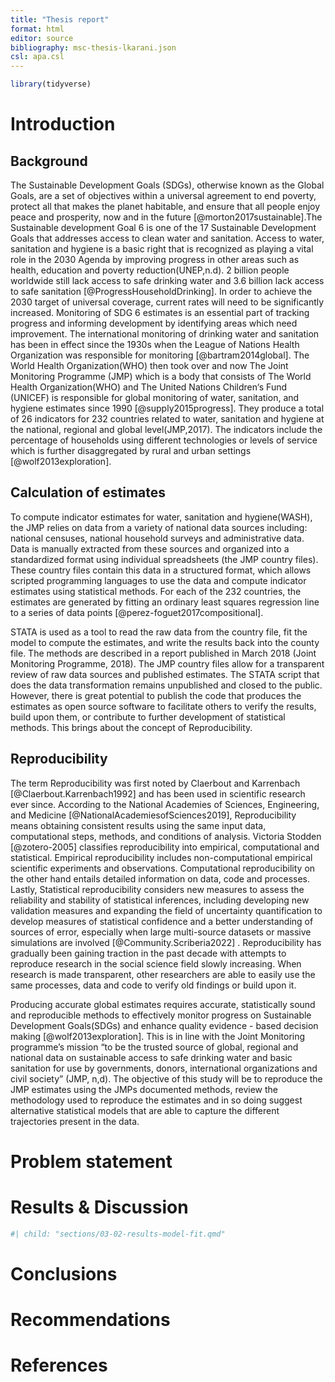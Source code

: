 ```yaml
---
title: "Thesis report"
format: html
editor: source
bibliography: msc-thesis-lkarani.json
csl: apa.csl
---
```


```r
library(tidyverse)
```

# Introduction

## Background

The Sustainable Development Goals (SDGs), otherwise known as the Global Goals, are a set of objectives within a universal agreement to end poverty, protect all that makes the planet habitable, and ensure that all people enjoy peace and prosperity, now and in the future [@morton2017sustainable].The Sustainable development Goal 6 is one of the 17 Sustainable Development Goals that addresses access to clean water and sanitation. Access to water, sanitation and hygiene is a basic right that is recognized as playing a vital role in the 2030 Agenda by improving progress in other areas such as health, education and poverty reduction(UNEP,n.d). 2 billion people worldwide still lack access to safe drinking water and 3.6 billion lack access to safe sanitation [@ProgressHouseholdDrinking]. In order to achieve the 2030 target of universal coverage, current rates will need to be significantly increased. Monitoring of SDG 6 estimates is an essential part of tracking progress and informing development by identifying areas which need improvement.
The  international monitoring of drinking water and sanitation has been in effect since the 1930s when the League of Nations Health Organization was responsible for monitoring [@bartram2014global]. The World Health Organization(WHO) then took over and now The Joint Monitoring Programme (JMP) which is a body that consists of The World Health Organization(WHO) and The United Nations Children‘s Fund (UNICEF) is responsible for global monitoring of water, sanitation, and hygiene estimates since 1990 [@supply2015progress]. They produce a total of 26 indicators for 232 countries related to water, sanitation and hygiene at the national, regional and global level(JMP,2017). The indicators include the percentage of households using different technologies or levels of service which is further disaggregated by rural and urban settings [@wolf2013exploration]. 

## Calculation of estimates

To compute indicator estimates for water, sanitation and hygiene(WASH), the JMP relies on data from a variety of national data sources including: national censuses, national household surveys and administrative data. Data is manually extracted from these sources and organized into a standardized format using individual spreadsheets (the JMP country files). These country files contain this data in a structured format, which allows scripted programming languages to use the data and compute indicator estimates using statistical methods. For each of the 232 countries, the estimates are generated by fitting an ordinary least squares regression line to a series of data points [@perez-foguet2017compositional]. 

STATA is used as a tool to read the raw data from the country file, fit the model to compute the estimates, and write the results back into the county file. The methods are described in a report published in March 2018 (Joint Monitoring Programme, 2018). The JMP country files allow for a transparent review of raw data sources and published estimates. The STATA script that does the data transformation remains unpublished and closed to the public. However, there is great potential to publish the code that produces the estimates as open source software to facilitate others to verify the results, build upon them, or contribute to further development of statistical methods. This brings about the concept of Reproducibility. 

## Reproducibility

The term Reproducibility was first noted by Claerbout and Karrenbach [@Claerbout.Karrenbach1992] and has been used in scientific research ever since. According to the National Academies of Sciences, Engineering, and Medicine [@NationalAcademiesofSciences2019], Reproducibility means obtaining consistent results using the same input data, computational steps, methods, and conditions of analysis. Victoria Stodden [@zotero-2005] classifies reproducibility into empirical, computational and statistical. Empirical reproducibility  includes non-computational empirical scientific experiments and observations. Computational reproducibility on the other hand entails detailed information on data, code and processes. Lastly, Statistical reproducibility considers new measures to assess the reliability and stability of statistical inferences, including developing new validation measures and expanding the field of uncertainty quantification to develop measures of statistical confidence and a better understanding of sources of error, especially when large multi-source datasets or massive simulations are involved [@Community.Scriberia2022] . Reproducibility has gradually been gaining traction in the past decade with attempts to reproduce research in the social science field slowly increasing. When research is made transparent, other researchers are able to easily use the same processes, data and code to verify old findings or build upon it.

Producing accurate global estimates requires accurate, statistically sound and reproducible methods to effectively monitor progress on Sustainable Development Goals(SDGs) and enhance quality evidence - based decision making [@wolf2013exploration]. This is in line with the Joint Monitoring programme's mission “to be the trusted source of global, regional and national data on sustainable access to safe drinking water and basic sanitation for use by governments, donors, international organizations and civil society” (JMP, n,d).  The objective of this study will be to reproduce the JMP estimates using the JMPs documented methods, review the methodology used to reproduce the estimates and in so doing suggest alternative statistical models that are able to capture the different trajectories present in the data.

# Problem statement



# Results & Discussion



```r
#| child: "sections/03-02-results-model-fit.qmd"
```






# Conclusions

# Recommendations

# References
